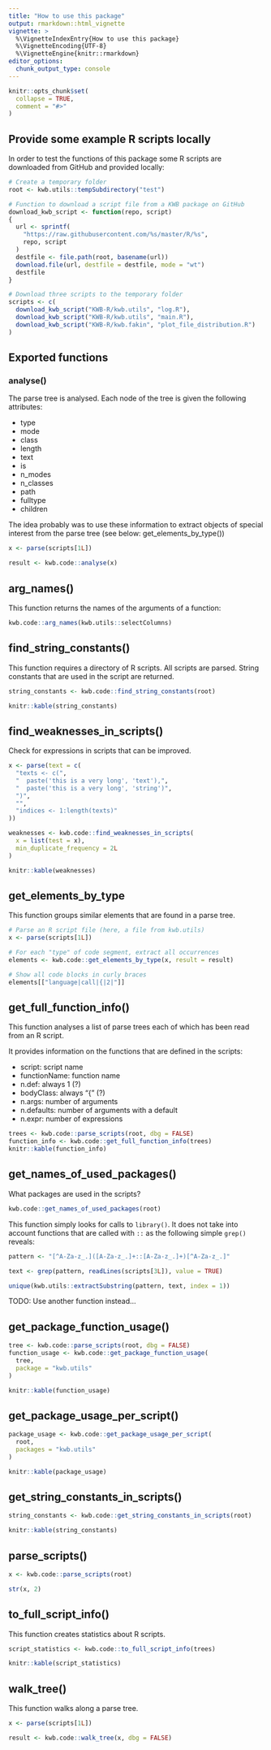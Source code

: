 ```yaml
---
title: "How to use this package"
output: rmarkdown::html_vignette
vignette: >
  %\VignetteIndexEntry{How to use this package}
  %\VignetteEncoding{UTF-8}
  %\VignetteEngine{knitr::rmarkdown}
editor_options: 
  chunk_output_type: console
---
```


```r
knitr::opts_chunk$set(
  collapse = TRUE,
  comment = "#>"
)
```

## Provide some example R scripts locally

In order to test the functions of this package some R scripts are downloaded
from GitHub and provided locally:

```r
# Create a temporary folder
root <- kwb.utils::tempSubdirectory("test")

# Function to download a script file from a KWB package on GitHub
download_kwb_script <- function(repo, script)
{
  url <- sprintf(
    "https://raw.githubusercontent.com/%s/master/R/%s", 
    repo, script
  )
  destfile <- file.path(root, basename(url))
  download.file(url, destfile = destfile, mode = "wt")
  destfile
}

# Download three scripts to the temporary folder
scripts <- c(
  download_kwb_script("KWB-R/kwb.utils", "log.R"),
  download_kwb_script("KWB-R/kwb.utils", "main.R"),
  download_kwb_script("KWB-R/kwb.fakin", "plot_file_distribution.R")
)
```
## Exported functions

### analyse()

The parse tree is analysed. Each node of the tree is given the following
attributes:

- type
- mode
- class
- length
- text
- is
- n_modes
- n_classes
- path
- fulltype
- children

The idea probably was to use these information to extract objects of special
interest from the parse tree (see below: get_elements_by_type())

```r
x <- parse(scripts[1L])

result <- kwb.code::analyse(x)
```

## arg_names()

This function returns the names of the arguments of a function:

```r
kwb.code::arg_names(kwb.utils::selectColumns)
```
## find_string_constants()

This function requires a directory of R scripts. All scripts are parsed. 
String constants that are used in the script are returned.

```r
string_constants <- kwb.code::find_string_constants(root)

knitr::kable(string_constants)
```

## find_weaknesses_in_scripts()

Check for expressions in scripts that can be improved.

```r
x <- parse(text = c(
  "texts <- c(", 
  "  paste('this is a very long', 'text'),",
  "  paste('this is a very long', 'string')",
  ")",
  "",
  "indices <- 1:length(texts)"
))

weaknesses <- kwb.code::find_weaknesses_in_scripts(
  x = list(test = x), 
  min_duplicate_frequency = 2L
)

knitr::kable(weaknesses)
```

## get_elements_by_type

This function groups similar elements that are found in a parse tree.

```r
# Parse an R script file (here, a file from kwb.utils)
x <- parse(scripts[1L])

# For each "type" of code segment, extract all occurrences
elements <- kwb.code::get_elements_by_type(x, result = result)

# Show all code blocks in curly braces
elements[["language|call|{|2|"]]
```

## get_full_function_info()

This function analyses a list of parse trees each of which has been read from an
R script.

It provides information on the functions that are defined in the scripts:

- script: script name
- functionName: function name 
- n.def: always 1 (?)
- bodyClass: always "{" (?)
- n.args: number of arguments
- n.defaults: number of arguments with a default
- n.expr: number of expressions

```r
trees <- kwb.code::parse_scripts(root, dbg = FALSE)
function_info <- kwb.code::get_full_function_info(trees)
knitr::kable(function_info)
```

## get_names_of_used_packages()

What packages are used in the scripts? 

```r
kwb.code::get_names_of_used_packages(root)
```
This function simply looks for calls to `library()`. It does not take into 
account functions that are called with `::` as the following simple `grep()`
reveals:

```r
pattern <- "[^A-Za-z_.]([A-Za-z_.]+::[A-Za-z_.]+)[^A-Za-z_.]"

text <- grep(pattern, readLines(scripts[3L]), value = TRUE)

unique(kwb.utils::extractSubstring(pattern, text, index = 1))
```
TODO: Use another function instead...

## get_package_function_usage()

```r
tree <- kwb.code::parse_scripts(root, dbg = FALSE)
function_usage <- kwb.code::get_package_function_usage(
  tree, 
  package = "kwb.utils"
)

knitr::kable(function_usage)
```

## get_package_usage_per_script()

```r
package_usage <- kwb.code::get_package_usage_per_script(
  root, 
  packages = "kwb.utils"
)
```

```r
knitr::kable(package_usage)
```

## get_string_constants_in_scripts()

```r
string_constants <- kwb.code::get_string_constants_in_scripts(root)
```

```r
knitr::kable(string_constants)
```

## parse_scripts()

```r
x <- kwb.code::parse_scripts(root)

str(x, 2)
```

## to_full_script_info()

This function creates statistics about R scripts.

```r
script_statistics <- kwb.code::to_full_script_info(trees)

knitr::kable(script_statistics)
```

## walk_tree()

This function walks along a parse tree.

```r
x <- parse(scripts[1L])

result <- kwb.code::walk_tree(x, dbg = FALSE)
```
